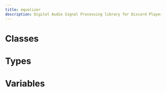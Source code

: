 ```yaml
---
title: equalizer
description: Digital Audio Signal Processing library for Discord Player
---
```


# Classes

<Cards><Card title="AudioFilter" description="Docs for class AudioFilter" href="/api/equalizer/classes/AudioFilter" />

<Card title="BiquadFilter" description="Docs for class BiquadFilter" href="/api/equalizer/classes/BiquadFilter" />

<Card title="BiquadStream" description="Docs for class BiquadStream" href="/api/equalizer/classes/BiquadStream" />

<Card
  title="ChannelProcessor"
  description="Docs for class ChannelProcessor"
  href="/api/equalizer/classes/ChannelProcessor"
/>

<Card title="Coefficients" description="Docs for class Coefficients" href="/api/equalizer/classes/Coefficients" />

<Card title="Equalizer" description="Docs for class Equalizer" href="/api/equalizer/classes/Equalizer" />

<Card
  title="EqualizerCoefficients"
  description="Docs for class EqualizerCoefficients"
  href="/api/equalizer/classes/EqualizerCoefficients"
/>

<Card
  title="EqualizerConfiguration"
  description="Docs for class EqualizerConfiguration"
  href="/api/equalizer/classes/EqualizerConfiguration"
/>

<Card
  title="EqualizerStream"
  description="Docs for class EqualizerStream"
  href="/api/equalizer/classes/EqualizerStream"
/>

<Card title="FiltersChain" description="Docs for class FiltersChain" href="/api/equalizer/classes/FiltersChain" />

<Card title="Frequency" description="Docs for class Frequency" href="/api/equalizer/classes/Frequency" />

<Card
  title="MonoStereoTransformer"
  description="Docs for class MonoStereoTransformer"
  href="/api/equalizer/classes/MonoStereoTransformer"
/>

<Card title="PCMResampler" description="Docs for class PCMResampler" href="/api/equalizer/classes/PCMResampler" />

<Card title="PCMTransformer" description="Docs for class PCMTransformer" href="/api/equalizer/classes/PCMTransformer" />

<Card title="VolumeTransformer" description="Docs for class VolumeTransformer" href="/api/equalizer/classes/VolumeTransformer" /></Cards>

# Types

<Cards><Card title="BiquadFilterUpdateData" description="Docs for type BiquadFilterUpdateData" href="/api/equalizer/types/BiquadFilterUpdateData" />

<Card
  title="BiquadSetFilterProps"
  description="Docs for type BiquadSetFilterProps"
  href="/api/equalizer/types/BiquadSetFilterProps"
/>

<Card
  title="BiquadStreamOptions"
  description="Docs for type BiquadStreamOptions"
  href="/api/equalizer/types/BiquadStreamOptions"
/>

<Card
  title="ChannelProcessorInput"
  description="Docs for type ChannelProcessorInput"
  href="/api/equalizer/types/ChannelProcessorInput"
/>

<Card
  title="DSPFiltersPreset"
  description="Docs for type DSPFiltersPreset"
  href="/api/equalizer/types/DSPFiltersPreset"
/>

<Card title="EqualizerBand" description="Docs for type EqualizerBand" href="/api/equalizer/types/EqualizerBand" />

<Card
  title="EqualizerStreamOptions"
  description="Docs for type EqualizerStreamOptions"
  href="/api/equalizer/types/EqualizerStreamOptions"
/>

<Card
  title="MonoStereoTransformerOptions"
  description="Docs for type MonoStereoTransformerOptions"
  href="/api/equalizer/types/MonoStereoTransformerOptions"
/>

<Card
  title="PCMFiltererOptions"
  description="Docs for type PCMFiltererOptions"
  href="/api/equalizer/types/PCMFiltererOptions"
/>

<Card
  title="PCMResamplerOptions"
  description="Docs for type PCMResamplerOptions"
  href="/api/equalizer/types/PCMResamplerOptions"
/>

<Card
  title="PCMTransformerOptions"
  description="Docs for type PCMTransformerOptions"
  href="/api/equalizer/types/PCMTransformerOptions"
/>

<Card
  title="VolumeTransformerOptions"
  description="Docs for type VolumeTransformerOptions"
  href="/api/equalizer/types/VolumeTransformerOptions"
/>

<Card title="BiquadFilters" description="Docs for type BiquadFilters" href="/api/equalizer/types/BiquadFilters" />

<Card title="MSTStrategy" description="Docs for type MSTStrategy" href="/api/equalizer/types/MSTStrategy" />

<Card title="PCMFilters" description="Docs for type PCMFilters" href="/api/equalizer/types/PCMFilters" />

<Card title="PCMType" description="Docs for type PCMType" href="/api/equalizer/types/PCMType" />

<Card title="ReadIntCallback" description="Docs for type ReadIntCallback" href="/api/equalizer/types/ReadIntCallback" />

<Card title="WriteIntCallback" description="Docs for type WriteIntCallback" href="/api/equalizer/types/WriteIntCallback" /></Cards>

# Variables

<Cards><Card title="AF_NIGHTCORE_RATE" description="Docs for variable AF_NIGHTCORE_RATE" href="/api/equalizer/variables/AF_NIGHTCORE_RATE" />

<Card
  title="AF_VAPORWAVE_RATE"
  description="Docs for variable AF_VAPORWAVE_RATE"
  href="/api/equalizer/variables/AF_VAPORWAVE_RATE"
/>

<Card title="AudioFilters" description="Docs for variable AudioFilters" href="/api/equalizer/variables/AudioFilters" />

<Card
  title="BASS_EQ_BANDS"
  description="Docs for variable BASS_EQ_BANDS"
  href="/api/equalizer/variables/BASS_EQ_BANDS"
/>

<Card title="FilterType" description="Docs for variable FilterType" href="/api/equalizer/variables/FilterType" />

<Card
  title="Q_BUTTERWORTH"
  description="Docs for variable Q_BUTTERWORTH"
  href="/api/equalizer/variables/Q_BUTTERWORTH"
/>

<Card title="version" description="Docs for variable version" href="/api/equalizer/variables/version" /></Cards>
